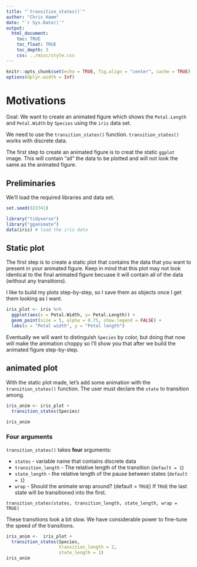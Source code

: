 ```yaml
---
title: "`transition_states()`"
author: "Chris Hamm"
date: "`r Sys.Date()`"
output: 
  html_document:
    toc: TRUE
    toc_float: TRUE
    toc_depth: 3
    css: ../misc/style.css
---
```



```r
knitr::opts_chunk$set(echo = TRUE, fig.align = "center", cache = TRUE)
options(dplyr.width = Inf)
```

# Motivations

Goal: We want to create an animated figure which shows the `Petal.Length` and `Petal.Width` by `Species` using the `iris` data set.

We need to use the `transition_states()` function. `transition_states()` works with discrete data.

The first step to create an animated figure is to creat the static `ggplot` image. This will contain "all" the data to be plotted and will not look the same as the animated figure. 


## Preliminaries

We'll load the required libraries and data set.

```r
set.seed(923741)

library("tidyverse")
library("gganimate")
data(iris) # load the iris data
```


## Static plot

The first step is to create a static plot that contains the data that you want to present in your animated figure. Keep in mind that this plot may not look identical to the final animated figure becuase it will contain all of the data (without any transitions).

I like to build my plots step-by-step, so I save them as objects once I get them looking as I want. 


```r
iris_plot <- iris %>% 
  ggplot(aes(x = Petal.Width, y= Petal.Length)) +
  geom_point(size = 5, alpha = 0.75, show.legend = FALSE) +
  labs(x = "Petal width", y = "Petal length")
```

Eventually we will want to distinguish `Species` by color, but doing that now will make the animation choppy so I'll show you that after we build the animated figure step-by-step.



## animated plot

With the static plot made, let's add some animation with the `transition_states()` function. The user must declare the `state` to transition among.

```r
iris_anim <- iris_plot + 
  transition_states(Species)

iris_anim
```


### Four arguments
`transition_states()` takes **four** arguments:

  - `states` - variable name that contains discrete data
  - `transition_length` - The relative length of the transition (`default = 1`)
  - `state_length` - the relative length of the pause between states (`default = 1`)
  - `wrap` - Should the animate wrap around? (default = `TRUE`) If `TRUE` the last state will be transitioned into the first.

`transition_states(states, transition_length, state_length, wrap = TRUE)`

These transitions look a bit slow. We have considerable power to fine-tune the speed of the transitions. 

```r
iris_anim <-  iris_plot +
  transition_states(Species,
                    transition_length = 2, 
                    state_length = 1)
iris_anim
```
